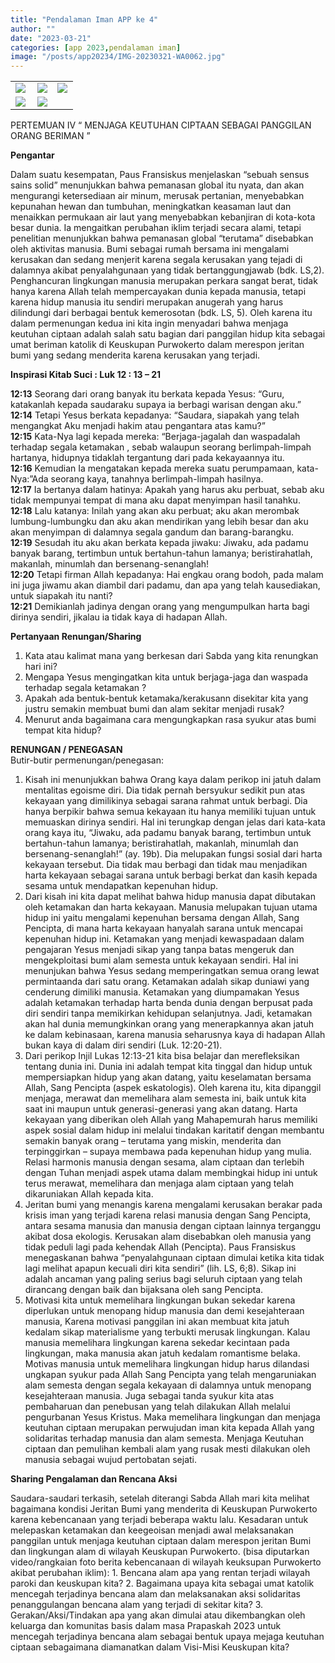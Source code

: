 ```yaml
---
title: "Pendalaman Iman APP ke 4"
author: ""
date: "2023-03-21"
categories: [app 2023,pendalaman iman]
image: "/posts/app20234/IMG-20230321-WA0062.jpg"
---
```


|                                                 |                                              |                                              |
|-------------------------------------------------|----------------------------------------------|----------------------------------------------|
| ![](/posts/app20234/IMG-20230321-WA0030(1).jpg) | ![](/posts/app20234/IMG-20230321-WA0034.jpg) | ![](/posts/app20234/IMG-20230321-WA0036.jpg) |
| ![](/posts/app20234/IMG-20230321-WA0035.jpg)    | ![](/posts/app20234/IMG-20230321-WA0037.jpg) |                                              |
PERTEMUAN IV
“ MENJAGA KEUTUHAN CIPTAAN 
SEBAGAI PANGGILAN ORANG BERIMAN ”

**Pengantar**\

Dalam suatu kesempatan, Paus Fransiskus menjelaskan “sebuah sensus sains 
solid” menunjukkan bahwa pemanasan global itu nyata, dan akan mengurangi 
ketersediaan air minum, merusak pertanian, menyebabkan kepunahan hewan 
dan tumbuhan, meningkatkan keasaman laut dan menaikkan permukaan air laut 
yang menyebabkan kebanjiran di kota-kota besar dunia. Ia mengaitkan 
perubahan iklim terjadi secara alami, tetapi penelitian menunjukkan bahwa 
pemanasan global “terutama” disebabkan oleh aktivitas manusia.
Bumi sebagai rumah bersama ini mengalami kerusakan dan sedang menjerit 
karena segala kerusakan yang tejadi di dalamnya akibat penyalahgunaan yang 
tidak bertanggungjawab (bdk. LS,2). Penghancuran lingkungan manusia 
merupakan perkara sangat berat, tidak hanya karena Allah telah 
mempercayakan dunia kepada manusia, tetapi karena hidup manusia itu sendiri 
merupakan anugerah yang harus dilindungi dari berbagai bentuk kemerosotan 
(bdk. LS, 5). Oleh karena itu dalam permenungan kedua ini kita ingin 
menyadari bahwa menjaga keutuhan ciptaan adalah salah satu bagian dari
panggilan hidup kita sebagai umat beriman katolik di Keuskupan Purwokerto
dalam merespon jeritan bumi yang sedang menderita karena kerusakan yang 
terjadi.

**Inspirasi Kitab Suci : Luk 12 : 13 – 21**\

**12:13** Seorang dari orang banyak itu berkata kepada Yesus: "Guru, 
katakanlah kepada saudaraku supaya ia berbagi warisan dengan aku."\
**12:14** Tetapi Yesus berkata kepadanya: "Saudara, siapakah yang telah
mengangkat Aku menjadi hakim atau pengantara atas kamu?"\
**12:15** Kata-Nya lagi kepada mereka: "Berjaga-jagalah dan waspadalah 
terhadap segala ketamakan , sebab walaupun seorang 
berlimpah-limpah hartanya, hidupnya tidaklah tergantung dari pada 
kekayaannya itu.\
**12:16** Kemudian Ia mengatakan kepada mereka suatu perumpamaan, 
kata-Nya: "Ada seorang kaya, tanahnya berlimpah-limpah hasilnya.\
**12:17** Ia bertanya dalam hatinya: Apakah yang harus aku perbuat, sebab aku 
tidak mempunyai tempat di mana aku dapat menyimpan hasil 
tanahku.\
**12:18** Lalu katanya: Inilah yang akan aku perbuat; aku akan merombak 
lumbung-lumbungku dan aku akan mendirikan yang lebih besar dan 
aku akan menyimpan di dalamnya segala gandum dan 
barang-barangku.\
**12:19** Sesudah itu aku akan berkata kepada jiwaku: Jiwaku, ada padamu 
banyak barang, tertimbun untuk bertahun-tahun lamanya; 
beristirahatlah, makanlah, minumlah dan bersenang-senanglah!\
**12:20** Tetapi firman Allah kepadanya: Hai engkau orang bodoh, pada malam 
ini juga jiwamu akan diambil dari padamu, dan apa yang telah 
kausediakan, untuk siapakah itu nanti?\
**12:21** Demikianlah jadinya dengan orang yang mengumpulkan harta bagi 
dirinya sendiri, jikalau ia tidak kaya di hadapan Allah.

**Pertanyaan Renungan/Sharing**\

1. Kata atau kalimat mana yang berkesan dari Sabda yang kita 
renungkan hari ini?\
2. Mengapa Yesus mengingatkan kita untuk berjaga-jaga dan waspada 
terhadap segala ketamakan ?\
3. Apakah ada bentuk-bentuk ketamaka/kerakusann disekitar kita yang 
justru semakin membuat bumi dan alam sekitar menjadi rusak?\
4. Menurut anda bagaimana cara mengungkapkan rasa syukur atas bumi 
tempat kita hidup?\

**RENUNGAN / PENEGASAN**\
Butir-butir permenungan/penegasan:\

1. Kisah ini menunjukkan bahwa Orang kaya dalam perikop ini jatuh 
dalam mentalitas egoisme diri. Dia tidak pernah bersyukur sedikit pun 
atas kekayaan yang dimilikinya sebagai sarana rahmat untuk berbagi. 
Dia hanya berpikir bahwa semua kekayaan itu hanya memiliki tujuan
untuk memuaskan dirinya sendiri. Hal ini terungkap dengan jelas dari
kata-kata orang kaya itu, “Jiwaku, ada padamu banyak barang, 
tertimbun untuk bertahun-tahun lamanya; beristirahatlah, makanlah, 
minumlah dan bersenang-senanglah!” (ay. 19b). Dia melupakan fungsi 
sosial dari harta kekayaan tersebut. Dia tidak mau berbagi dan tidak mau 
menjadikan harta kekayaan sebagai sarana untuk berbagi berkat dan 
kasih kepada sesama untuk mendapatkan kepenuhan hidup.\ 
2. Dari kisah ini kita dapat melihat bahwa hidup manusia dapat dibutakan
oleh ketamakan dan harta kekayaan. Manusia melupakan tujuan utama 
hidup ini yaitu mengalami kepenuhan bersama dengan Allah, Sang
Pencipta, di mana harta kekayaan hanyalah sarana untuk mencapai 
kepenuhan hidup ini. Ketamakan yang menjadi kewaspadaan dalam
pengajaran Yesus menjadi sikap yang tanpa batas mengeruk dan 
mengekploitasi bumi alam semesta untuk kekayaan sendiri. Hal ini
menunjukan bahwa Yesus sedang memperingatkan semua orang lewat 
permintaanda dari satu orang. Ketamakan adalah sikap duniawi yang
cenderung dimiliki manusia. Ketamakan yang diumpamakan Yesus 
adalah ketamakan terhadap harta benda dunia dengan berpusat pada diri
sendiri tanpa memikirkan kehidupan selanjutnya. Jadi, ketamakan akan hal
dunia memungkinkan orang yang menerapkannya akan jatuh ke dalam 
kebinasaan, karena manusia seharusnya kaya di hadapan Allah bukan kaya
di dalam diri sendiri (Luk. 12:20-21).\
3. Dari perikop Injil Lukas 12:13-21 kita bisa belajar dan merefleksikan 
tentang dunia ini. Dunia ini adalah tempat kita tinggal dan hidup untuk 
mempersiapkan hidup yang akan datang, yaitu keselamatan bersama 
Allah, Sang Pencipta (aspek eskatologis). Oleh karena itu, kita dipanggil
menjaga, merawat dan memelihara alam semesta ini, baik untuk kita saat 
ini maupun untuk generasi-generasi yang akan datang. Harta kekayaan 
yang diberikan oleh Allah yang Mahapemurah harus memiliki aspek 
sosial dalam hidup ini melalui tindakan karitatif dengan membantu 
semakin banyak orang – terutama yang miskin, menderita dan 
terpinggirkan – supaya membawa pada kepenuhan hidup yang mulia. 
Relasi harmonis manusia dengan sesama, alam ciptaan dan terlebih 
dengan Tuhan menjadi aspek utama dalam membingkai hidup ini untuk 
terus merawat, memelihara dan menjaga alam ciptaan yang telah 
dikaruniakan Allah kepada kita.\
4. Jeritan bumi yang menangis karena mengalami kerusakan berakar pada 
krisis iman yang terjadi karena relasi manusia dengan Sang Pencipta, 
antara sesama manusia dan manusia dengan ciptaan lainnya terganggu 
akibat dosa ekologis. Kerusakan alam disebabkan oleh manusia yang 
tidak peduli lagi pada kehendak Allah (Pencipta). Paus Fransiskus 
menegaskanan bahwa “penyalahgunaan ciptaan dimulai ketika kita tidak 
lagi melihat apapun kecuali diri kita sendiri” (lih. LS, 6;8). Sikap ini 
adalah ancaman yang paling serius bagi seluruh ciptaan yang telah 
dirancang dengan baik dan bijaksana oleh sang Pencipta.\
5. Motivasi kita untuk memelihara lingkungan bukan sekedar karena 
diperlukan untuk menopang hidup manusia dan demi kesejahteraan 
manusia, Karena motivasi panggilan ini akan membuat kita jatuh 
kedalam sikap materialisme yang terbukti merusak lingkungan. Kalau 
manusia memelihara lingkungan karena sekedar kecintaan pada 
lingkungan, maka manusia akan jatuh kedalam romantisme belaka. 
Motivas manusia untuk memelihara lingkungan hidup harus dilandasi 
ungkapan syukur pada Allah Sang Pencipta yang telah mengaruniakan 
alam semesta dengan segala kekayaan di dalamnya untuk menopang 
kesejahteraan manusia. Juga sebagai tanda syukur kita atas pembaharuan 
dan penebusan yang telah dilakukan Allah melalui pengurbanan Yesus 
Kristus. Maka memelihara lingkungan dan menjaga keutuhan ciptaan 
merupakan perwujudan iman kita kepada Allah yang solidaritas terhadap 
manusia dan alam semesta. Menjaga Keutuhan ciptaan dan pemulihan 
kembali alam yang rusak mesti dilakukan oleh manusia sebagai wujud 
pertobatan sejati. \

**Sharing Pengalaman dan Rencana Aksi**

Saudara-saudari terkasih, setelah diterangi Sabda Allah mari kita melihat 
bagaimana kondisi Jeritan Bumi yang menderita di Keuskupan Purwokerto 
karena kebencanaan yang terjadi beberapa waktu lalu. Kesadaran untuk
melepaskan ketamakan dan keegeoisan menjadi awal melaksanakan panggilan 
untuk menjaga keutuhan ciptaan dalam merespon jeritan Bumi dan 
lingkungan alam di wilayah Keuskupan Purwokerto. 
(bisa diputarkan video/rangkaian foto berita kebencanaan di wilayah 
keuksupan Purwokerto akibat perubahan iklim): 
1. Bencana alam apa yang rentan terjadi wilayah paroki dan keuskupan kita?
2. Bagaimana upaya kita sebagai umat katolik mencegah terjadinya bencana 
alam dan melaksanakan aksi solidaritas penanggulangan bencana alam yang
terjadi di sekitar kita?
3. Gerakan/Aksi/Tindakan apa yang akan dimulai atau dikembangkan oleh
keluarga dan komunitas basis dalam masa Prapaskah 2023 untuk mencegah 
terjadinya bencana alam sebagai bentuk upaya mejaga keutuhan ciptaan 
sebagaimana diamanatkan dalam Visi-Misi Keuskupan kita?

